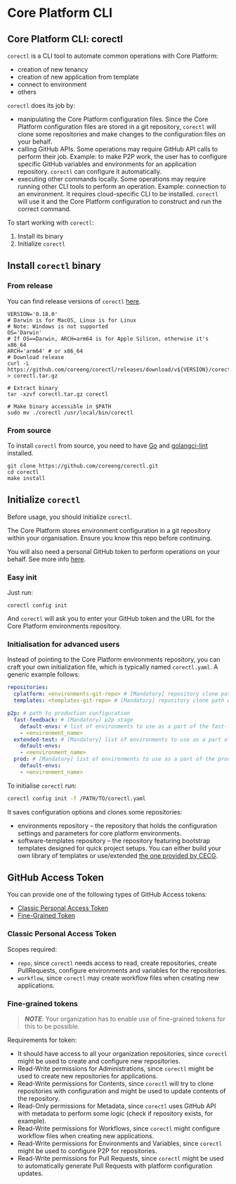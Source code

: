 # Core Platform CLI


## Core Platform CLI: corectl

`corectl` is a CLI tool to automate common operations with Core Platform:

- creation of new tenancy
- creation of new application from template
- connect to environment
- others

`corectl` does its job by:

- manipulating the Core Platform configuration files.
  Since the Core Platform configuration files are stored in a git repository, `corectl` will clone
  some repositories and make changes to the configuration files on your behalf.
- calling GitHub APIs.
  Some operations may require GitHub API calls to perform their job.
  Example: to make P2P work,
  the user has to configure specific GitHub variables and environments for an application repository.
  `corectl` can configure it automatically.
- executing other commands locally.
  Some operations may require running other CLI tools to perform an operation.
  Example: connection to an environment.
  It requires cloud-specific CLI to be installed.
  `corectl` will use it and the Core Platform configuration to construct and run the correct command.

To start working with `corectl`:

1. Install its binary
2. Initialize `corectl`

## Install `corectl` binary

### From release

You can find release versions of `corectl` [here](https://github.com/coreeng/corectl/releases).

```shell
VERSION='0.18.0'
# Darwin is for MacOS, Linux is for Linux
# Note: Windows is not supported
OS='Darwin' 
# If OS==Darwin, ARCH=arm64 is for Apple Silicon, otherwise it's x86_64
ARCH='arm64' # or x86_64
# Download release
curl -L https://github.com/coreeng/corectl/releases/download/v${VERSION}/corectl_${OS}_${ARCH}.tar.gz > corectl.tar.gz

# Extract binary
tar -xzvf corectl.tar.gz corectl

# Make binary accessible in $PATH
sudo mv ./corectl /usr/local/bin/corectl
```

### From source

To install `corectl` from source, you need to have [Go](https://go.dev/learn/) and [golangci-lint](https://golangci-lint.run/) installed.

```shell
git clone https://github.com/coreeng/corectl.git
cd corectl
make install
```

## Initialize `corectl`

Before usage, you should initialize `corectl`.

The Core Platform stores environment configuration in a git repository within your organisation. Ensure you know this repo before continuing.

You will also need a personal GitHub token to perform operations on your behalf. See more info [here](#github-access-token).

### Easy init

Just run:

```shell
corectl config init
```

And `corectl` will ask you to enter your GitHub token and the URL for the Core Platform environments repository.

### Initialisation for advanced users

Instead of pointing to the Core Platform environments repository, you can craft your own initialization file, which is typically named `corectl.yaml`. A generic example follows:

```yaml
repositories:
  cplatform: <environments-git-repo> # [Mandatory] repository clone path with your environments configuration
  templates: <templates-git-repo> # [Mandatory] repository clone path with your software templates, optionally you can use our template repo: https://github.com/coreeng/core-platform-software-templates.git

p2p: # path to production configuration
  fast-feedback: # [Mandatory] p2p stage
    default-envs: # list of environments to use as a part of the fast-feedback stage, must match env names defined in repositories.cplatform
    - <environment_name> 
  extended-test: # [Mandatory] list of environments to use as a part of the extended-test stage, , must match env names defined in repositories.cplatform
    default-envs:
    - <eenvironment_name>
  prod: # [Mandatory] list of environments to use as a part of the prod stage, , must match env names defined in repositories.cplatform
    default-envs:
    - <environment_name>
```

To  initialise `corectl` run:

```bash
corectl config init -f /PATH/TO/corectl.yaml
```

It saves configuration options and clones some repositories:

- environments repository – the repository that holds the configuration settings and parameters for core platform
  environments.
- software-templates repository – the repository featuring bootstrap templates designed for quick project setups.
  You can either build your own library of templates or use/extended [the one provided by CECG](https://github.com/coreeng/core-platform-software-templates).

## GitHub Access Token

You can provide one of the following types of GitHub Access tokens:

- [Classic Personal Access Token](#classic-personal-access-token)
- [Fine-Grained Token](#fine-grained-tokens)

### Classic Personal Access Token

Scopes required:

- `repo`, since `corectl` needs access to read, create repositories, create PullRequests, configure environments and variables for the repositories.
- `workflow`, since `corectl` may create workflow files when creating new applications.

### Fine-grained tokens
>
> **_NOTE_**: Your organization has to enable use of fine-grained tokens for this to be possible.

Requirements for token:

- It should have access to all your organization repositories, since `corectl` might be used to create and configure new repositories.
- Read-Write permissions for Administrations, since `corectl` might be used to create new repositories for applications.
- Read-Write permissions for Contents, since `corectl` will try to clone repositories with configuration and might be used to update contents of the repository.
- Read-Only permissions for Metadata, since `corectl` uses GitHub API with metadata to perform some logic (check if repository exists, for example).
- Read-Write permissions for Workflows, since `corectl` might configure workflow files when creating new applications.
- Read-Write permissions for Environments and Variables, since `corectl` might be used to configure P2P for repositories.
- Read-Write permissions for Pull Requests, since `corectl` might be used to automatically generate Pull Requests with platform configuration updates.
